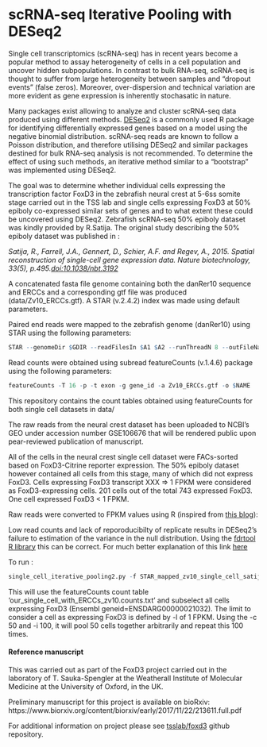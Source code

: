 # scRNA-seq Iterative Pooling with DESeq2 

Single cell transcriptomics (scRNA-seq) has in recent years become a popular method to assay heterogeneity of cells in a cell population and uncover hidden subpopulations. In contrast to bulk RNA-seq, scRNA-seq is thought to suffer from large heterogeneity between samples and "dropout events" (false zeros). Moreover, over-dispersion and technical variation are more evident as gene expression is inherently stochasatic in nature. 

Many packages exist allowing to analyze and cluster scRNA-seq data produced using different methods. [DESeq2](https://bioconductor.org/packages/release/bioc/html/DESeq2.html) is a commonly used R package for identifying differentially expressed genes based on a model using the negative binomial distribution. scRNA-seq reads are known to follow a Poisson distribution, and therefore utilising DESeq2 and similar packages destined for bulk RNA-seq analysis is not recommended. To determine the effect of using such methods, an iterative method similar to a "bootstrap" was implemented using DESeq2. 

The goal was to determine whether individual cells expressing the transcription factor FoxD3 in the zebrafish neural crest at 5-6ss somite stage carried out in the TSS lab and single cells expressing FoxD3 at 50% epiboly co-expressed similar sets of genes and to what extent these could be uncovered using DESeq2. Zebrafish scRNA-seq 50% epiboly dataset was kindly provided by R.Satija. The original study describing the 50% epiboly dataset was published in :
  
*Satija, R., Farrell, J.A., Gennert, D., Schier, A.F. and Regev, A., 2015. Spatial reconstruction of single-cell gene expression data. Nature biotechnology, 33(5), p.495.[doi:10.1038/nbt.3192](https://www.nature.com/articles/nbt.3192)*


A concatenated fasta file genome containing both the danRer10 sequence and ERCCs and a corresponding gtf file was produced (data/Zv10_ERCCs.gtf). A STAR (v.2.4.2) index was made using default parameters. 

Paired end reads were mapped to the zebrafish genome (danRer10) using STAR using the following parameters:

```r
STAR --genomeDir $GDIR --readFilesIn $A1 $A2 --runThreadN 8 --outFileNamePrefix $AN --outSAMstrandField intronMotif
```

Read counts were obtained using subread featureCounts (v.1.4.6) package using the following parameters: 


```r
featureCounts -T 16 -p -t exon -g gene_id -a Zv10_ERCCs.gtf -o $NAME
```

This repository contains the count tables obtained using featureCounts for both single cell datasets in data/

The raw reads from the neural crest dataset has been uploaded to NCBI's GEO under accession number GSE106676 that will be rendered public upon pear-reviewed publication of manuscript. 
  
All of the cells in the neural crest single cell dataset were FACs-sorted based on FoxD3-Citrine reporter expression. The 50% epiboly dataset however contained all cells from this stage, many of which did not express FoxD3. Cells expressing FoxD3 transcript XXX => 1 FPKM were considered as FoxD3-expressing cells. 201 cells out of the total 743 expressed FoxD3. One cell expressed FoxD3 < 1 FPKM. 

Raw reads were converted to FPKM values using  R (inspired from [this blog](https://haroldpimentel.wordpress.com/2014/05/08/what-the-fpkm-a-review-rna-seq-expression-units/)):

Low read counts and lack of reporoducibilty of replicate results in DESeq2's failure to estimation of the variance in the null distribution. Using the [fdrtool R library](https://cran.r-project.org/web/packages/fdrtool/index.html) this can be correct. For much better explanation of this link [here](http://www-huber.embl.de/users/klaus/Teaching/DESeq2Predoc2014.html)

To run : 

```r
single_cell_iterative_pooling2.py -f STAR_mapped_zv10_single_cell_satija_counts -gi ENSDARG00000021032 -o FoxD3 -c 50  -l 1  -i 100 
```

This will use the featureCounts count table 'our_single_cell_with_ERCCs_zv10.counts.txt' and subselect all cells expressing FoxD3 (Ensembl geneid=ENSDARG00000021032). The limit to consider a cell as expressing FoxD3 is defined by -l of 1 FPKM. Using the -c 50 and -i 100, it will pool 50 cells together arbitrarily and repeat this 100 times. 

#### Reference manuscript

This was carried out as part of the FoxD3 project carried out in the laboratory of T. Sauka-Spengler at the Weatherall Institute of Molecular Medicine at the University of Oxford, in the UK. 

Preliminary manuscript for this project is available on bioRxiv: https://www.biorxiv.org/content/biorxiv/early/2017/11/22/213611.full.pdf

For additional information on project please see [tsslab/foxd3](https://github.com/tsslab/foxd3) github repository.  

